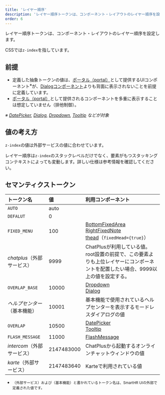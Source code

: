 ```yaml
---
title: 'レイヤー順序'
description: 'レイヤー順序トークンは、コンポーネント・レイアウトのレイヤー順序を設定します。'
order: 6
---
```

レイヤー順序トークンは、コンポーネント・レイアウトのレイヤー順序を設定します。

CSSでは`z-index`を指しています。

## 前提
- 定義した抽象トークンの値は、[ポータル（portal）](https://ja.reactjs.org/docs/portals.html)として提供するUIコンポーネント<sup>※</sup>が、[Dialogコンポーネント](/products/components/dialog/)よりも背面に表示されないことを前提に定義しています。
- [ポータル（portal）](https://ja.reactjs.org/docs/portals.html)として提供されるコンポーネントを多重に表示することは想定していません（排他制御）。

*※ [DatePicker](/products/components/date-picker/), [Dialog](/products/components/dialog/), [Dropdown](/products/components/dropdown/), [Tooltip](/products/components/tooltip/) などが対象*

## 値の考え方
`z-index`の値は外部サービスの値に合わせています。

レイヤー順序は`z-index`のスタックレベルだけでなく、要素がもつスタッキングコンテキストによっても変動します。詳しい仕様は参考情報を確認してください。


## セマンティクストークン

| トークン名 | 値 | 利用コンポーネント |
| :--- | :--- | :--- |
| `AUTO` | auto |  |
| `DEFALUT` | 0 |  |
| `FIXED_MENU` | 100 | [BottomFixedArea](/products/components/bottom-fixed-area/)<br />[RightFixedNote](/products/components/right-fixed-note/)<br />[thead](/products/components/table/)（`fixedHead={true}`） |
| *chatplus*（外部サービス） | 9999 | ChatPlusが利用している値。root設置の前提で、この要素よりも上位レイヤーにコンポーネントを配置したい場合、9999以上の値を設定する。 |
| `OVERLAP_BASE` | 10000 | [Dropdown](/products/components/dropdown/)<br />[Dialog](/products/components/dialog/) |
| *ヘルプセンター*（基本機能） | 10001 | 基本機能で使用されているヘルプセンターを表示するモードレスダイアログの値 |
| `OVERLAP` | 10500 | [DatePicker](/products/components/date-picker/)<br />[Tooltip](/products/components/tooltip/) |
| `FLASH_MESSAGE` | 11000 | [FlashMessage](/products/components/flash-message/) |
| *intercom*（外部サービス） | 2147483000 | ChatPlusから起動するオンラインチャットウィンドウの値 |
| *karte*（外部サービス） | 2147483640 | Karteで利用されている値 |

- <small>（外部サービス）および（基本機能）と書かれているトークン名は、SmartHR UIの外部で定義された値です。</small>
